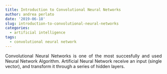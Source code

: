```yaml
---
title: Introduction to Convolutional Neural Networks
author: andrea perlato
date: '2019-06-18'
slug: introduction-to-convolutional-neural-networks
categories:
  - artificial intelligence
tags:
  - convolutional neural network
---
```


<style>
body {
text-align: justify}
</style>

Convolutional Neural Networks is one of the most succesfully and used Neural Network Algorithm. Artificial Neural Network receive an input (single vector), and transform it through a series of hidden layers.